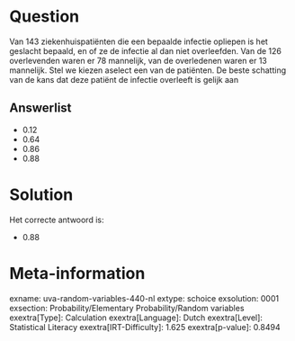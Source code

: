 Question
========

Van 143 ziekenhuispatiënten die een bepaalde infectie opliepen is het
geslacht bepaald, en of ze de infectie al dan niet overleefden. Van de
126 overlevenden waren er 78 mannelijk, van de overledenen waren er 13
mannelijk. Stel we kiezen aselect een van de patiënten. De beste
schatting van de kans dat deze patiënt de infectie overleeft is gelijk
aan


Answerlist
----------

* 0.12
* 0.64
* 0.86
* 0.88

Solution
========

Het correcte antwoord is: 

* 0.88

Meta-information
================
exname: uva-random-variables-440-nl
extype: schoice
exsolution: 0001
exsection: Probability/Elementary Probability/Random variables
exextra[Type]: Calculation
exextra[Language]: Dutch
exextra[Level]: Statistical Literacy
exextra[IRT-Difficulty]: 1.625
exextra[p-value]: 0.8494
